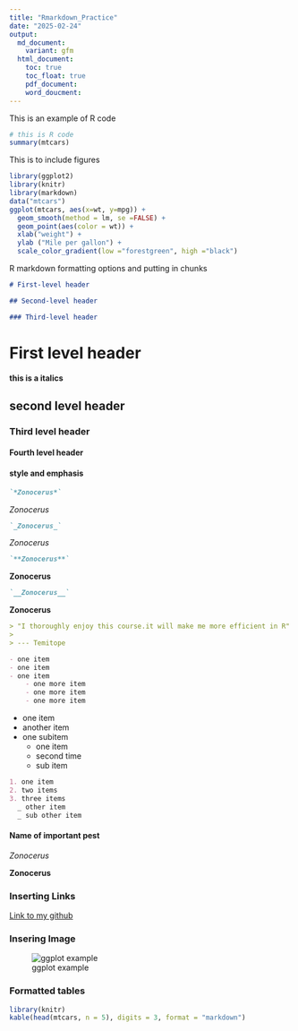 ```yaml
---
title: "Rmarkdown_Practice"
date: "2025-02-24"
output:
  md_document:
    variant: gfm
  html_document:
    toc: true
    toc_float: true
    pdf_document:
    word_doucment:  
---
```

This is an example of R code
```r
# this is R code
summary(mtcars)
```
This is to include figures
```r
library(ggplot2)
library(knitr)
library(markdown)
data("mtcars")
ggplot(mtcars, aes(x=wt, y=mpg)) +
  geom_smooth(method = lm, se =FALSE) +
  geom_point(aes(color = wt)) +
  xlab("weight") +
  ylab ("Mile per gallon") +
  scale_color_gradient(low ="forestgreen", high ="black")
```

R markdown formatting options and putting in chunks

``` markdown
# First-level header

## Second-level header

### Third-level header
```

# First level header

**this is a italics**

## second level header

### Third level header

#### Fourth level header



#### style and emphasis

```markdown
`*Zonocerus*`
```
*Zonocerus*

``` markdown
`_Zonocerus_` 
```

*Zonocerus*

``` markdown
`**Zonocerus**` 
```

**Zonocerus**

``` markdown
`__Zonocerus__`
```

**Zonocerus**


``` markdown
> "I thoroughly enjoy this course.it will make me more efficient in R"
>
> --- Temitope
```
``` markdown
- one item
- one item
- one item
    - one more item
    - one more item
    - one more item
```

-   one item
-   another item
-   one subitem
    - one item
    - second time
    - sub item

``` markdown
1. one item
2. two items
3. three items
  _ other item
  _ sub other item
```

#### Name of important pest

*Zonocerus*

**Zonocerus** 

### Inserting Links
[Link to my github](https://github.com/Damseltemi/PLPA_ClassAss/blob/main/RmarkdownPractice.md) 

### Insering Image
![ggplot example](Plot3.jpg)

### Formatted tables
```r
library(knitr)
kable(head(mtcars, n = 5), digits = 3, format = "markdown")
```




